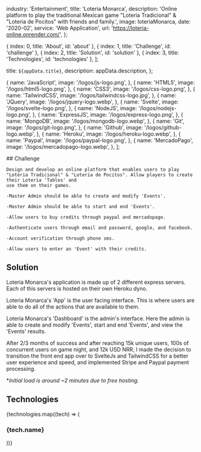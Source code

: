
  industry: 'Entertainment',
  title: 'Loteria Monarca',
  description: 'Online platform to play the traditional Mexican game "Loteria Tradicional" & "Loteria de Pocitos" with friends and family.',
  image: loteriaMonarca,
  date: '2020-02',
  service: 'Web Application',
  url: 'https://loteria-online.onrender.com/',
};

  { index: 0, title: 'About', id: 'about' },
  { index: 1, title: 'Challenge', id: 'challenge' },
  { index: 2, title: 'Solution', id: 'solution' },
  { index: 3, title: 'Technologies', id: 'technologies' },
];

  title: `${appData.title}`,
  description: appData.description,
};

  {
    name: 'JavaScript',
    image: '/logos/js-logo.png',
  },
  {
    name: 'HTML5',
    image: '/logos/html5-logo.png',
  },
  {
    name: 'CSS3',
    image: '/logos/css-logo.png',
  },
  {
    name: 'TailwindCSS',
    image: '/logos/tailwindcss-logo.jpg',
  },
  {
    name: 'JQuery',
    image: '/logos/jquery-logo.webp',
  },
  {
    name: 'Svelte',
    image: '/logos/svelte-logo.png',
  },
  {
    name: 'NodeJS',
    image: '/logos/nodejs-logo.png',
  },
  {
    name: 'ExpressJS',
    image: '/logos/express-logo.png',
  },
  {
    name: 'MongoDB',
    image: '/logos/mongodb-logo.webp',
  },
  {
    name: 'Git',
    image: '/logos/git-logo.png',
  },
  {
    name: 'Github',
    image: '/logos/github-logo.webp',
  },
  {
    name: 'Heroku',
    image: '/logos/heroku-logo.webp',
  },
  {
    name: 'Paypal',
    image: '/logos/paypal-logo.png',
  },
  {
    name: 'MercadoPago',
    image: '/logos/mercadopago-logo.webp',
  },
];


<Container>

<Border className="my-8" />

  <Section id="challenge">
    ## Challenge

    Design and develop an online platform that enables users to play "Loteria Tradicional" & "Loteria de Pocitos". Allow players to create their Loteria 'Tables' and 
    use them on their games.

    -Master Admin should be able to create and modify 'Events'.

    -Master Admin should be able to start and end 'Events'.

    -Allow users to buy credits through paypal and mercadopago.

    -Authenticate users through email and password, google, and facebook.

    -Account verification through phone sms.

    -Allow users to enter an 'Event' with their credits.

  </Section>

<Border className="my-8" />

<Section id="solution">

## Solution

<AppSolution image='loteria-monarca.png' href={appData.url}>

Loteria Monarca's application is made up of 2 different express servers. Each of this servers is hosted on their own Heroku dyno.

Loteria Monarca's 'App' is the user facing interface. This is where users are able to do all of the actions that are available to them.

Loteria Monarca's 'Dashboard' is the admin's interface. Here the admin is able to create and modify 'Events', start and end 'Events', and view the 'Events' results.

After 2/3 months of success and after reaching 15k unique users, 100s of concurrent users on game night, and 12k USD NRR, I made the decision to transition 
the front end app over to SvelteJs and TailwindCSS for a better user experience and speed, and implemented Stripe and Paypal payment processing.


</AppSolution>

**Initial load is around ~2 minutes due to free hosting.*

</Section>

<Border className="my-8" />

<Section id="technologies">

## Technologies

<FadeInStagger className="flex gap-4 mt-6 flex-wrap" faster once>
  {technologies.map((tech) => (
    <FadeIn key={tech.name}>
      <div className="mt-auto">
        <Image
          src={tech.image}
          className="object-contain rounded-md m-auto"
          alt=""
          height={64}
          width={64}
          style={{
            width: 64,
            height: 64,
          }}
        />
        <h3 className="text-sm font-semibold tracking-tight text-[#525df3] text-center bg-white rounded-full w-min px-2 m-2 mx-auto">{tech.name}</h3>
      </div>
    </FadeIn>
  ))}
</FadeInStagger>

</Section>

</Container>